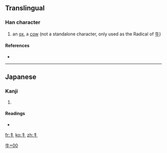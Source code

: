 ==Translingual==

{{stroke order|type=animate}}
===Han character===
{{Han char|rn=93|rad=牛|as=00|sn=4|four=|canj=竹手 (HQ), X竹手 (XHQ)}}

# an [[ox]], a [[cow]] (not a standalone character, only used as the Radical of [[牛]])

====References====
* {{Han ref|kx=0697.011|dkj=19923|hdz=31800.011|uh=725C|ud=29276}}

----

==Japanese==

===Kanji===
{{ja-kanji|grade=|rs=牛00}}

# {{defn|Japanese}}

====Readings====
* {{ja-readings|on=|kun=[[うしへん]] (ushihen)}}

[[Category:Japanese-only CJKV Characters|牛+00]]

[[fr:牜]]
[[ko:牜]]
[[zh:牜]]